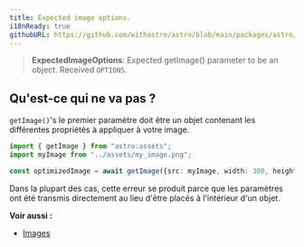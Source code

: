 ```yaml
---
title: Expected image options.
i18nReady: true
githubURL: https://github.com/withastro/astro/blob/main/packages/astro/src/core/errors/errors-data.ts
---
```


> **ExpectedImageOptions**: Expected getImage() parameter to be an object. Received `OPTIONS`.

## Qu'est-ce qui ne va pas ?
`getImage()`'s le premier paramètre doit être un objet contenant les différentes propriétés à appliquer à votre image.

```ts
import { getImage } from "astro:assets";
import myImage from "../assets/my_image.png";

const optimizedImage = await getImage({src: myImage, width: 300, height: 300});
```

Dans la plupart des cas, cette erreur se produit parce que les paramètres ont été transmis directement au lieu d'être placés à l'intérieur d'un objet.

**Voir aussi :**
-  [Images](/fr/guides/images/)

